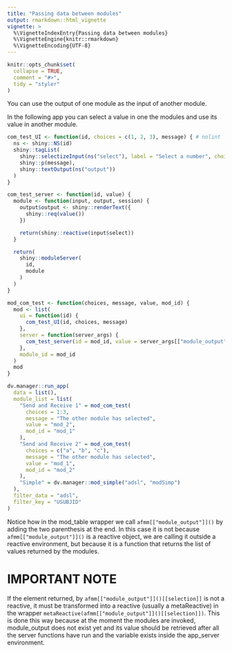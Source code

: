 ```yaml
---
title: "Passing data between modules"
output: rmarkdown::html_vignette
vignette: >
  %\VignetteIndexEntry{Passing data between modules}
  %\VignetteEngine{knitr::rmarkdown}
  %\VignetteEncoding{UTF-8}
---
```


```r
knitr::opts_chunk$set(
  collapse = TRUE,
  comment = "#>",
  tidy = "styler"
)
```

You can use the output of one module as the input of another module. 

In the following app you can select a value in one the modules and use its value in another module.

```r
com_test_UI <- function(id, choices = c(1, 2, 3), message) { # nolint
  ns <- shiny::NS(id)
  shiny::tagList(
    shiny::selectizeInput(ns("select"), label = "Select a number", choices = choices),
    shiny::p(message),
    shiny::textOutput(ns("output"))
  )
}

com_test_server <- function(id, value) {
  module <- function(input, output, session) {
    output$output <- shiny::renderText({
      shiny::req(value())
    })

    return(shiny::reactive(input$select))
  }

  return(
    shiny::moduleServer(
      id,
      module
    )
  )
}

mod_com_test <- function(choices, message, value, mod_id) {
  mod <- list(
    ui = function(id) {
      com_test_UI(id, choices, message)
    },
    server = function(server_args) {
      com_test_server(id = mod_id, value = server_args[["module_output"]]()[[value]])
    },
    module_id = mod_id
  )
  mod
}

dv.manager::run_app(
  data = list(),
  module_list = list(
    "Send and Receive 1" = mod_com_test(
      choices = 1:3,
      message = "The other module has selected",
      value = "mod_2",
      mod_id = "mod_1"
    ),
    "Send and Receive 2" = mod_com_test(
      choices = c("a", "b", "c"),
      message = "The other module has selected",
      value = "mod_1",
      mod_id = "mod_2"
    ),
    "Simple" = dv.manager::mod_simple("adsl", "modSimp")
  ),
  filter_data = "adsl",
  filter_key = "USUBJID"
)
```

Notice how in the mod_table wrapper we call `afmm[["module_output"]]()` by adding the two parenthesis at the end. In this case it is not because `afmm[["module_output"]]()` is a reactive object, we are calling it outside a reactive environment, but because it is a function that returns the list of values returned by the modules.

# IMPORTANT NOTE
If the element returned, by `afmm[["module_output"]]()[[selection]]` is not a reactive, it must be transformed into a reactive (usually a metaReactive) in the wrapper `metaReactive(afmm[["module_output"]]()[[selection]])`. This is done this way because at the moment the modules are invoked, module_output does not exist yet and its value should be retrieved after all the server functions have run and the variable exists inside the app_server environment.
